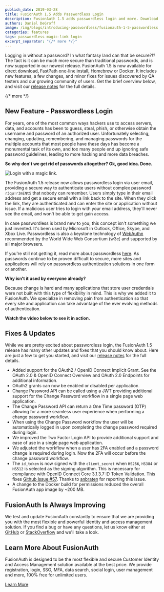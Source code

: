 ```yaml
---
publish_date: 2019-03-28 
title: FusionAuth 1.5 Adds Passwordless Login
description: FusionAuth 1.5 adds passwordless login and more. Download and upgrade now!
authors: Daniel DeGroff
image: /img/blogs/introducing-passwordless/fusionauth-1-5-passwordless.png
categories: features
tags: passwordless magic-link login
excerpt_separator: "{/* more */}"
---
```


Logging in without a password? In what fantasy land can that be secure?!? The fact is it can be much more secure than traditional passwords, and is now supported in our newest release. FusionAuth 1.5 is now available for [direct download](/download),  [FastPath one-line install](/docs/v1/tech/installation-guide/fast-path), [Homebrew](/docs/v1/tech/installation-guide/homebrew) or [Docker](/docs/v1/tech/installation-guide/docker). It includes new features, a few changes, and minor fixes for issues discovered by QA testers and our growing community of users. Get the brief overview below, and visit our [release notes](/docs/v1/tech/archive/release-notes#version-1-5-0) for the full details.

{/* more */}

## New Feature - Passwordless Login

For years, one of the most common ways hackers use to access servers, data, and accounts has been to guess, steal, phish, or otherwise obtain the username and password of an authorized user. Unfortunately selecting, changing, updating, remembering, and managing passwords for the multiple accounts that most people have these days has become a monumental task of its own, and too many people end up ignoring safe password guidelines, leading to more hacking and more data breaches.

**So why don't we get rid of passwords altogether? Ok, good idea. Done.**

![Login with a magic link.](/img/blogs/introducing-passwordless/login-magic-link.png)

The FusionAuth 1.5 release now allows passwordless login via user email, providing a secure way to authenticate users without complex password `r3qu!r3mENt5` that nobody can remember. Users simply type in their email address and get a secure email with a link back to the site. When they click the link, they are authenticated and can enter the site or application without issue. If a malicious user tries to login with your email address, they'll never see the email, and won't be able to get gain access.

In case passwordless is brand new to you, this concept isn't something we just invented. It's been used by Microsoft in Outlook, Office, Skype, and Xbox Live. Passwordless is also a keystone technology of [WebAuthn](https://www.theverge.com/2019/3/4/18249895/web-authentication-webauthn-world-wide-web-consortium-w3c-standard-browsers) recommended by the World Wide Web Consortium (w3c) and supported by all major browsers. 

If you're still not getting it, read more about passwordless [here](https://nakedsecurity.sophos.com/2018/11/22/the-passwordless-web-explained/). As passwords continue to be proven difficult to secure, more sites and applications will rely on passwordless authentication solutions in one form or another.

**Why isn't it used by everyone already?**

Because change is hard and many applications that store user credentials were not built with this type of flexibility in mind. This is why we added it to FusionAuth. We specialize in removing pain from authentication so that every site and application can take advantage of the ever evolving methods of authentication.

**Watch the video below to see it in action.**

<YouTube id="hMqxo68ZJlw" />

## Fixes & Updates

While we are pretty excited about passwordless login, the FusionAuth 1.5 release has many other updates and fixes that you should know about. Here are just a few to get you started, and visit our [release notes](/docs/v1/tech/archive/release-notes#version-1-5-0) for the full details.

- Added support for the OAuth2 / OpenID Connect Implicit Grant. See the OAuth 2.0 & OpenID Connect Overview and OAuth 2.0 Endpoints for additional information.
- OAuth2 grants can now be enabled or disabled per application.
- Change Password API can be called using a JWT providing additional support for the Change Password workflow in a single page web application.
- The Change Password API can return a One Time password (OTP) allowing for a more seamless user experience when performing a change password workflow.
- When using the Change Password workflow the user will be automatically logged in upon completing the change password required during login.
- We improved the Two Factor Login API to provide additional support and ease of use in a single page web application.
- We adjusted the workflow when a user has 2FA enabled and a password change is required during login. Now the 2FA will occur before the change password workflow.
- The `id_token` is now signed with the `client_secret` when `HS256`, `HS384` or `HS512` is selected as the signing algorithm. This is necessary for compliance with OpenID Connect Core 3.1.3.7 ID Token Validation. This fixes [Github Issue #57](https://github.com/FusionAuth/fusionauth-issues/issues/57 "Jump to GitHub"). Thanks to [anbraten](https://github.com/anbraten) for reporting this issue.
- A change to the Docker build for permissions reduced the overall FusionAuth app image by ~200 MB.


## FusionAuth Is Always Improving
We test and update FusionAuth constantly to ensure that we are providing you with the most flexible and powerful identity and access management solution. If you find a bug or have any questions, let us know either at [GitHub](https://github.com/FusionAuth/fusionauth-issues "Jump to GitHub") or [StackOverflow](https://stackoverflow.com/questions/tagged/fusionauth "Jump to StackOverflow") and we'll take a look.

## Learn More About FusionAuth

FusionAuth is designed to be the most flexible and secure Customer Identity and Access Management solution available at the best price. We provide registration, login, SSO, MFA, data search, social login, user management and more, 100% free for unlimited users.

[Learn More](/ "FusionAuth Home")
